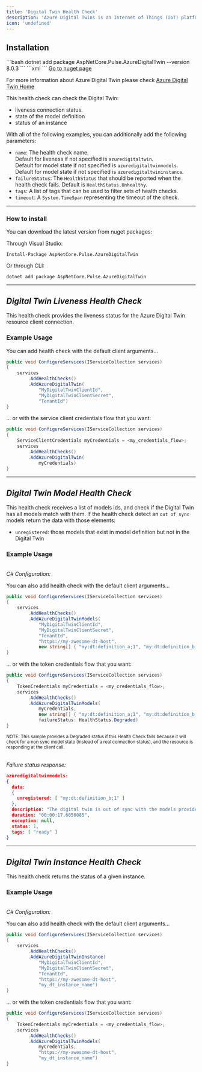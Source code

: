 ```yaml
---
title: 'Digital Twin Health Check'
description: 'Azure Digital Twins is an Internet of Things (IoT) platform that enables you to create a digital representation of real-world things, places, business processes, and people.'
icon: 'undefined'
---
```


## Installation

<Tabs>
  <Tab title=".NET CLI">
    ```bash
    dotnet add package AspNetCore.Pulse.AzureDigitalTwin --version 8.0.3
    ```
  </Tab>
  <Tab title="Package Reference">
    ```xml
    <PackageReference Include="AspNetCore.Pulse.AzureDigitalTwin" Version="8.0.3" />
    ```
  </Tab>
  <Tab title="Nuget">
    <a href="https://www.nuget.org/packages/AspNetCore.Pulse.AzureDigitalTwin/" target="_blank">Go to nuget page</a>
  </Tab>
</Tabs>


For more information about Azure Digital Twin please check [Azure Digital Twin Home](https://azure.microsoft.com/en-us/services/digital-twins/)

This health check can check the Digital Twin:

* liveness connection status.
* state of the model definition
* status of an instance

With all of the following examples, you can additionally add the following parameters:

* `name`: The health check name. <br/>Default for liveness if not specified is `azuredigitaltwin`. <br/>Default for model state if not specified is `azuredigitaltwinmodels`. <br/>Default for model state if not specified is `azuredigitaltwininstance`.
* `failureStatus`: The `HealthStatus` that should be reported when the health check fails. Default is `HealthStatus.Unhealthy`.
* `tags`: A list of tags that can be used to filter sets of health checks.
* `timeout`: A `System.TimeSpan` representing the timeout of the check.

***

### How to install

You can download the latest version from nuget packages:

Through Visual Studio:

```
Install-Package AspNetCore.Pulse.AzureDigitalTwin
```

Or through CLI:

```
dotnet add package AspNetCore.Pulse.AzureDigitalTwin
```

***

## *Digital Twin Liveness Health Check*

This health check provides the liveness status for the Azure Digital Twin resource client connection.

### Example Usage

You can add health check with the default client arguments...

```cs
public void ConfigureServices(IServiceCollection services)
{
    services
        .AddHealthChecks()
        .AddAzureDigitalTwin(
            "MyDigitalTwinClientId",
            "MyDigitalTwinClientSecret",
            "TenantId")
}
```

... or with the service client credentials flow that you want:

```cs
public void ConfigureServices(IServiceCollection services)
{
    ServiceClientCredentials myCredentials = <my_credentials_flow>;
    services
        .AddHealthChecks()
        .AddAzureDigitalTwin(
            myCredentials)
}
```

***

## *Digital Twin Model Health Check*

This health check receives a list of models ids, and check if the Digital Twin has all models match with them.
If the health check detect an `out of sync` models return the data with those elements:

* `unregistered`: those models that exist in model definition but not in the Digital Twin

### Example Usage

<br/>*C# Configuration:*

You can also add health check with the default client arguments...

```cs
public void ConfigureServices(IServiceCollection services)
{
    services
        .AddHealthChecks()
        .AddAzureDigitalTwinModels(
            "MyDigitalTwinClientId",
            "MyDigitalTwinClientSecret",
            "TenantId",
            "https://my-awesome-dt-host",
            new string[] { "my:dt:definition_a;1", "my:dt:definition_b;1", "my:dt:definition_c;1" })
}
```

... or with the token credentials flow that you want:

```cs
public void ConfigureServices(IServiceCollection services)
{
    TokenCredentials myCredentials = <my_credentials_flow>;
    services
        .AddHealthChecks()
        .AddAzureDigitalTwinModels(
            myCredentials,
            new string[] { "my:dt:definition_a;1", "my:dt:definition_b;1", "my:dt:definition_c;1" },
            failureStatus: HealthStatus.Degraded)
}
```

<small>NOTE: This sample provides a Degraded status if this Health Check fails because it will check for a non sync model state (instead of a real connection status), and the resource is responding at the client call.</small>

<br/>*Failure status response:*

```json
azuredigitaltwinmodels:
{
  data:
  {
    unregistered: [ "my:dt:definition_b;1" ]
  },
  description: "The digital twin is out of sync with the models provided",
  duration: "00:00:17.6056085",
  exception: null,
  status: 1,
  tags: [ "ready" ]
}
```

***

## *Digital Twin Instance Health Check*

This health check returns the status of a given instance.

### Example Usage

<br/>*C# Configuration:*

You can also add health check with the default client arguments...

```cs
public void ConfigureServices(IServiceCollection services)
{
    services
        .AddHealthChecks()
        .AddAzureDigitalTwinInstance(
            "MyDigitalTwinClientId",
            "MyDigitalTwinClientSecret",
            "TenantId",
            "https://my-awesome-dt-host",
            "my_dt_instance_name")
}
```

... or with the token credentials flow that you want:

```cs
public void ConfigureServices(IServiceCollection services)
{
    TokenCredentials myCredentials = <my_credentials_flow>;
    services
        .AddHealthChecks()
        .AddAzureDigitalTwinModels(
            myCredentials,
            "https://my-awesome-dt-host",
            "my_dt_instance_name")
}
```

